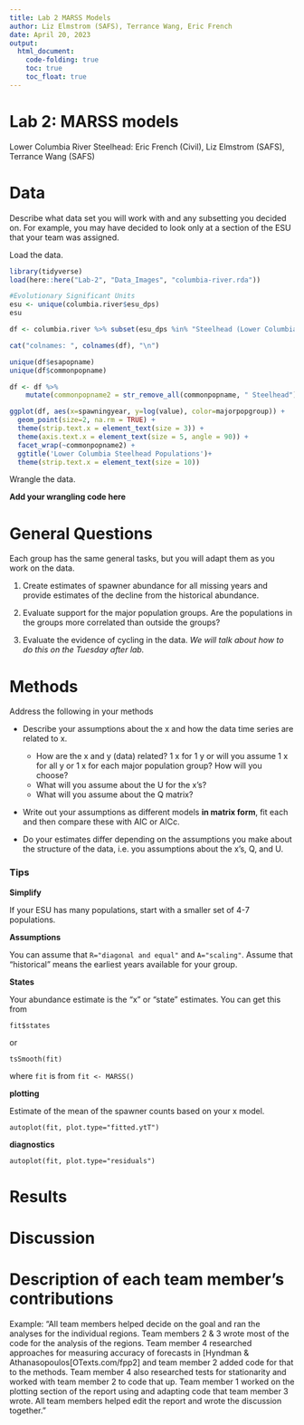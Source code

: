 ```yaml
---
title: Lab 2 MARSS Models
author: Liz Elmstrom (SAFS), Terrance Wang, Eric French
date: April 20, 2023
output: 
  html_document:
    code-folding: true
    toc: true
    toc_float: true
---
```



# Lab 2: MARSS models

Lower Columbia River Steelhead: Eric French (Civil), Liz Elmstrom (SAFS), Terrance Wang (SAFS)

# Data

Describe what data set you will work with and any subsetting you decided on. For example, you may have decided to look only at a section of the ESU that your team was assigned.

Load the data.
```r
library(tidyverse)
load(here::here("Lab-2", "Data_Images", "columbia-river.rda"))

#Evolutionary Significant Units
esu <- unique(columbia.river$esu_dps)
esu
```
```r

df <- columbia.river %>% subset(esu_dps %in% "Steelhead (Lower Columbia River DPS)")

cat("colnames: ", colnames(df), "\n")

unique(df$esapopname)
unique(df$commonpopname)

df <- df %>%
    mutate(commonpopname2 = str_remove_all(commonpopname, " Steelhead"))

ggplot(df, aes(x=spawningyear, y=log(value), color=majorpopgroup)) + 
  geom_point(size=2, na.rm = TRUE) + 
  theme(strip.text.x = element_text(size = 3)) +
  theme(axis.text.x = element_text(size = 5, angle = 90)) +
  facet_wrap(~commonpopname2) +
  ggtitle('Lower Columbia Steelhead Populations')+
  theme(strip.text.x = element_text(size = 10))

```

Wrangle the data.

**Add your wrangling code here**

# General Questions

Each group has the same general tasks, but you will adapt them as you work on the data.

1. Create estimates of spawner abundance for all missing years and provide estimates of the decline from the historical abundance.

2. Evaluate support for the major population groups. Are the populations in the groups more correlated than outside the groups?

3. Evaluate the evidence of cycling in the data. *We will talk about how to do this on the Tuesday after lab.*


# Methods

Address the following in your methods

* Describe your assumptions about the x and how the data time series are related to x.

   - How are the x and y (data) related? 1 x for 1 y or will you assume 1 x for all y or 1 x for each major population group? How will you choose? 
   - What will you assume about the U for the x's?
   - What will you assume about the Q matrix?
   
* Write out your assumptions as different models **in matrix form**, fit each and then compare these with AIC or AICc.

* Do your estimates differ depending on the assumptions you make about the structure of the data, i.e. you assumptions about the x's, Q, and U.

### Tips

**Simplify**

If your ESU has many populations, start with a smaller set of 4-7 populations.

**Assumptions**

You can assume that `R="diagonal and equal"` and `A="scaling"`. Assume that "historical" means the earliest years available for your group.

**States**

Your abundance estimate is the "x" or "state" estimates. You can get this from
```
fit$states
```
or 
```
tsSmooth(fit)
```
where `fit` is from `fit <- MARSS()`

**plotting**

Estimate of the mean of the spawner counts based on your x model.
```
autoplot(fit, plot.type="fitted.ytT")
```

**diagnostics**
```
autoplot(fit, plot.type="residuals")
```

# Results

# Discussion

# Description of each team member's contributions

Example: "All team members helped decide on the goal and ran the analyses for the individual regions. Team members 2 & 3 wrote most of the code for the analysis of the regions. Team member 4 researched approaches for measuring accuracy of forecasts in [Hyndman & Athanasopoulos[OTexts.com/fpp2] and team member 2 added code for that to the methods. Team member 4 also researched tests for stationarity and worked with team member 2 to code that up. Team member 1 worked on the plotting section of the report using and adapting code that team member 3 wrote. All team members helped edit the report and wrote the discussion together."

